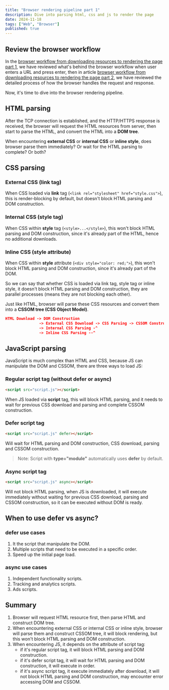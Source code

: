 ```yaml
---
title: "Browser rendering pipeline part 1"
description: Dive into parsing html, css and js to render the page
date: 2024-11-18
tags: ["Web", "Browser"]
published: true
---
```


## Review the browser workflow

In the [browser workflow from downloading resources to rendering the page part 1](/blog/browser-workflow-from-downloading-resources-to-rendering-the-page-part-1), we have reviewed what's behind the browser workflow when user enters a URL and press enter, then in article [browser workflow from downloading resources to rendering the page part 2](/blog/browser-workflow-from-downloading-resources-to-rendering-the-page-part-2), we have reviewed the detailed process of how the browser handles the request and response.

Now, it's time to dive into the browser rendering pipeline.

## HTML parsing

After the TCP connection is established, and the HTTP/HTTPS response is received, the browser will request the HTML resources from server, then start to parse the HTML, and convert the HTML into a **DOM tree**.

When encountering **external CSS** or **internal CSS** or **inline style**, does browser parse them immediately? Or wait for the HTML parsing to complete? Or both?

## CSS parsing

### External CSS (link tag)

When CSS loaded via **link** tag (`<link rel="stylesheet" href="style.css">`), this is render-blocking by default, but doesn't block HTML parsing and DOM construction.

### Internal CSS (style tag)

When CSS within **style** tag (`<style>...</style>`), this won't block HTML parsing and DOM construction, since it's already part of the HTML, hence no additional downloads.

### Inline CSS (style attribute)

When CSS within **style** attribute (`<div style="color: red;">`), this won't block HTML parsing and DOM construction, since it's already part of the DOM.

So we can say that whether CSS is loaded via link tag, style tag or inline style, it doesn't block HTML parsing and DOM construction, they are parallel processes (means they are not blocking each other).

Just like HTML, browser will parse these CSS resources and convert them into a **CSSOM tree (CSS Object Model)**.

```json
HTML Download -> DOM Construction
               -> External CSS Download -> CSS Parsing -> CSSOM Construction -> Render Tree -> Rendering
               -> Internal CSS Parsing -^
               -> Inline CSS Parsing --^
```

## JavaScript parsing

JavaScript is much complex than HTML and CSS, because JS can manipulate the DOM and CSSOM, there are three ways to load JS:

### Regular script tag (without defer or async)

```html
<script src="script.js"></script>
```

When JS loaded via **script** tag, this will block HTML parsing, and it needs to wait for previous CSS download and parsing and complete CSSOM construction.

### Defer script tag

```html
<script src="script.js" defer></script>
```

Will wait for HTML parsing and DOM construction, CSS download, parsing and CSSOM construction.

> Note: Script with **type="module"** automatically uses **defer** by default.

### Async script tag

```html
<script src="script.js" async></script>
```

Will not block HTML parsing, when JS is downloaded, it will execute immediately without waiting for previous CSS download, parsing and CSSOM construction, so it can be executed without DOM is ready.

## When to use defer vs async?

### defer use cases

1. It the script that manipulate the DOM.
2. Multiple scripts that need to be executed in a specific order.
3. Speed up the initial page load.

### async use cases

1. Independent functionality scripts.
2. Tracking and analytics scripts.
3. Ads scripts.

## Summary

1. Browser will request HTML resource first, then parse HTML and construct DOM tree.
2. When encountering external CSS or internal CSS or inline style, browser will parse them and construct CSSOM tree, it will block rendering, but this won't block HTML parsing and DOM construction.
3. When encountering JS, it depends on the attribute of script tag:
   - if it's regular script tag, it will block HTML parsing and DOM construction.
   - if it's defer script tag, it will wait for HTML parsing and DOM construction, it will execute in order.
   - if it's async script tag, it execute immediately after download, it will not block HTML parsing and DOM construction, may encounter error accessing DOM and CSSOM.

